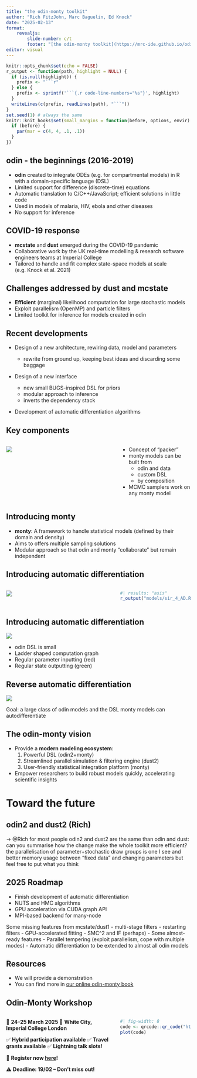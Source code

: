 ```yaml
---
title: "the odin-monty toolkit"
author: "Rich FitzJohn, Marc Baguelin, Ed Knock"
date: "2025-02-13"
format:
    revealjs:
        slide-number: c/t
        footer: "[the odin-monty toolkit](https://mrc-ide.github.io/odin-monty/)"
editor: visual
---
```


```r
knitr::opts_chunk$set(echo = FALSE)
r_output <- function(path, highlight = NULL) {
  if (is.null(highlight)) {
    prefix <- "```r"
  } else {
    prefix <- sprintf('```{.r code-line-numbers="%s"}', highlight)
  }
  writeLines(c(prefix, readLines(path), "```"))
}
set.seed(1) # always the same
knitr::knit_hooks$set(small_margins = function(before, options, envir) {
  if (before) {
    par(mar = c(4, 4, .1, .1))
  }
})
```

## odin - the beginnings (2016-2019)

-   **odin** created to integrate ODEs (e.g. for compartmental models) in R with a domain-specific language (DSL)
-   Limited support for difference (discrete-time) equations
-   Automatic translation to C/C++/JavaScript; efficient solutions in little code
-   Used in models of malaria, HIV, ebola and other diseases
-   No support for inference

## COVID-19 response

-   **mcstate** and **dust** emerged during the COVID-19 pandemic
-   Collaborative work by the UK real-time modelling & research software engineers teams at Imperial College
-   Tailored to handle and fit complex state-space models at scale (e.g. Knock et al. 2021)

## Challenges addressed by dust and mcstate

-   **Efficient** (marginal) likelihood computation for large stochastic models
-   Exploit parallelism (OpenMP) and particle filters
-   Limited toolkit for inference for models created in odin

## Recent developments

- Design of a new architecture, rewiring data, model and parameters
  - rewrite from ground up, keeping best ideas and discarding some baggage
- Design of a new interface

  - new small BUGS-inspired DSL for priors
  - modular approach to inference
  - inverts the dependency stack
- Development of automatic differentiation algorithms

## Key components

::::: columns
::: {.column width="60%"}
![](images/dependencies_odin_monty.png)
:::

::: {.column width="40%"}

- Concept of "packer"
- monty models can be built from
    - odin and data
    - custom DSL
    - by composition
- MCMC samplers work on any monty model

:::
:::::

## Introducing monty

-   **monty**: A framework to handle statistical models (defined by their domain and density)
-   Aims to offers multiple sampling solutions
-   Modular approach so that odin and monty "collaborate" but remain independent

## Introducing automatic differentiation {.smaller}

::::: columns
::: {.column width="60%"}
![](images/graph_one_step.png)

:::

::: {.column width="40%"}

```r
#| results: "asis"
r_output("models/sir_4_AD.R")
```

:::
:::::

## Introducing automatic differentiation {.smaller}

![](images/chained_graph.png)

- odin DSL is small
- Ladder shaped computation graph
- Regular parameter inputting (red)
- Regular state outputting (green)

## Reverse automatic differentiation {.smaller}

![](images/SSM_autodiff.png)

Goal: a large class of odin models and the DSL monty models can autodifferentiate

## The odin-monty vision

-   Provide a **modern modeling ecosystem**:
    1.  Powerful DSL (odin2+monty)
    2.  Streamlined parallel simulation & filtering engine (dust2)
    3.  User-friendly statistical integration platform (monty)
-   Empower researchers to build robust models quickly, accelerating scientific insights

# Toward the future

## odin2 and dust2 (Rich)

-\> @Rich for most people odin2 and dust2 are the same than odin and dust: can you summarise how the change make the whole toolkit more efficient? the parallelisation of parameter+stochastic draw groups is one I see and better memory usage between "fixed data" and changing parameters but feel free to put what you think

## 2025 Roadmap {.smaller}

- Finish development of automatic differentiation
- NUTS and HMC algorithms
- GPU acceleration via CUDA graph API
- MPI-based backend for many-node

Some missing features from mcstate/dust1
    -   multi-stage filters
    -   restarting filters
    -   GPU-accelerated fitting
    -   SMC\^2 and IF (perhaps)
-   Some almost-ready features
    -   Parallel tempering (exploit parallelism, cope with multiple modes)
    -   Automatic differentiation to be extended to almost all odin models


## Resources

-   We will provide a demonstration
-   You can find more in [our online odin-monty book](https://mrc-ide.github.io/odin-monty/)

## Odin-Monty Workshop {.smaller}

::::: columns
::: {.column width="60%"}
📅 **24–25 March 2025**
📍 **White City, Imperial College London**

✅ **Hybrid participation available**
✅ **Travel grants available**
✅ **Lightning talk slots!**

🔗 **Register now [here](https://docs.google.com/forms/d/e/1FAIpQLSePERaKXjMMYK0re1mh--2nNM5PCUZaRrd-SL_zSqAYY-pk5A/viewform)!**

⚠️ **Deadline: 19/02 – Don't miss out!**
:::

::: {.column width="40%"}
```r
#| fig-width: 8
code <- qrcode::qr_code("https://docs.google.com/forms/d/e/1FAIpQLSePERaKXjMMYK0re1mh--2nNM5PCUZaRrd-SL_zSqAYY-pk5A/viewform")
plot(code)
```
:::
:::::
